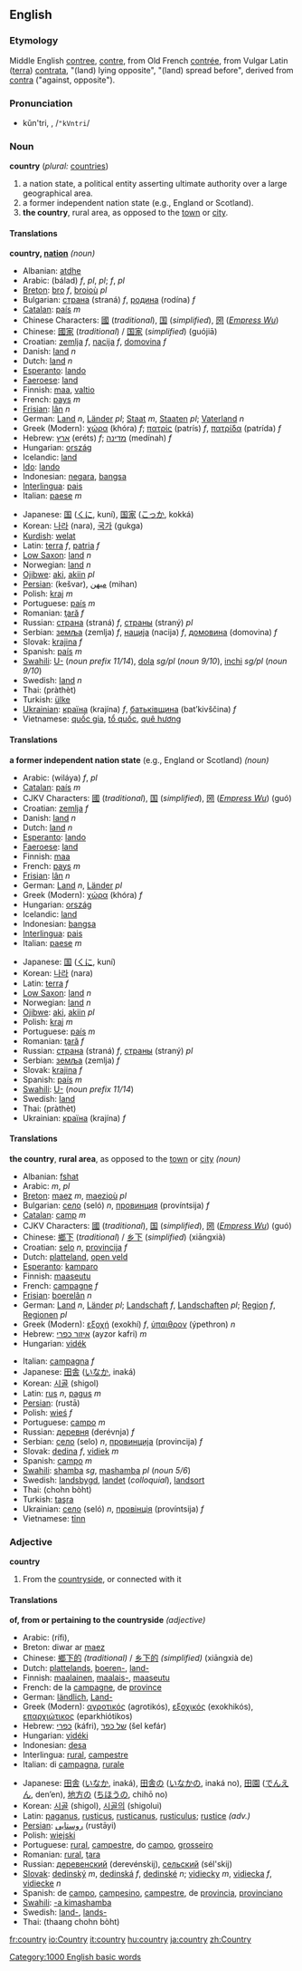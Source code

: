 ==English==
===Etymology===
Middle English [[contree]], [[contre]], from Old French [[contrée]], from Vulgar Latin ([[terra]]) [[contrata]], "(land) lying opposite", "(land) spread before", derived from [[contra]] ("against, opposite").

===Pronunciation===
*kŭn'tri, {{IPAchar|/ˈkʌntri/}}, /<tt>"kVntri</tt>/
*:{{IPAchar|[[Rhymes:English:-ʌntri|Rhymes: -ʌntri]]}}

===Noun===
'''country''' (''plural:'' [[countries]])

#a nation state, a political entity asserting ultimate authority over a large geographical area.
#a former independent nation state (e.g., England or Scotland).
#'''the country''', rural area, as opposed to the [[town]] or [[city]].

====Translations====

'''country, [[nation]]''' ''(noun)''
{{top}}
*Albanian: [[atdhe]]
*Arabic: {{ARchar|[[بلد|بَلَدٌ]]}} (bálad) ''f'', {{ARchar|[[بلاد|بِلاَدٌ]]}} {{IPAchar|(biláːd)}} ''pl'', {{ARchar|[[بلدان|بُلْدَانٌ]]}} {{IPAchar|(buldáːn)}} ''pl''; {{ARchar|[[وطن|وَطَنٌ]]}} {{IPAchar|(wáʈan)}} ''f'', {{ARchar|[[اوطان|أوْطَانٌ]]}} {{IPAchar|(’awʈáːn)}} ''pl''
*[[Breton]]: [[bro]] ''f'', [[broioù]] ''pl''
*Bulgarian: [[страна]] (straná) ''f'', [[родина]] (rodína) ''f''
*[[Catalan]]: [[país]] ''m''
*Chinese Characters: [[國]] (''traditional''), [[国]] (''simplified''), [[圀]] (''[[Empress Wu]]'')
*Chinese: [[國家]] (''traditional'') / [[国家]] (''simplified'') (guójiā)
*Croatian: [[zemlja]] ''f'', [[nacija]] ''f'', [[domovina]] ''f''
*Danish: [[land]] ''n''
*Dutch: [[land]] ''n''
*[[Esperanto]]: [[lando]]
*[[Faeroese]]: [[land]]
*Finnish: [[maa]], [[valtio]]
*French: [[pays]] ''m''
*[[Frisian]]: [[lân]] ''n''
*German: [[Land]] ''n'', [[Länder]] ''pl''; [[Staat]] ''m'', [[Staaten]] ''pl''; [[Vaterland]] ''n''
*Greek (Modern): [[χώρα]] (khóra) ''f''; [[πατρίς]] (patrís) ''f'', [[πατρίδα]] (patrída) ''f''
*Hebrew: [[ארץ]] (eréts) ''f''; [[מדינה]] (medínah) ''f''
*Hungarian: [[ország]]
*Icelandic: [[land]]
*[[Ido]]: [[lando]]
*Indonesian: [[negara]], [[bangsa]]
*[[Interlingua]]: [[pais]]
*Italian: [[paese]] ''m''
{{mid}}
*Japanese: [[国]] ([[くに]], kuní), [[国家]] ([[こっか]], kokká)
*Korean: [[나라]] (nara), [[국가]] (gukga)
*[[Kurdish]]: [[welat]]
*Latin: [[terra]] ''f'', [[patria]] ''f''
*[[Low Saxon]]: [[land]] ''n''
*Norwegian: [[land]] ''n''
*[[Ojibwe]]: [[aki]], [[akiin]] ''pl''
*[[Persian]]: {{ARchar|[[كشور]]}} (kešvar), [[میهن]] (mihan)
*Polish: [[kraj]] ''m''
*Portuguese: [[país]] ''m''
*Romanian: [[ţară]] ''f''
*Russian: [[страна]] (straná) ''f'', [[страны]] (straný) ''pl''
*Serbian: [[земља]] (zemlja) ''f'', [[нација]] (nacija) ''f'', [[домовина]] (domovina) ''f''
*Slovak: [[krajina#Slovak|krajina]] ''f''
*Spanish: [[país]] ''m''
*[[Swahili]]: [[U-]] (''noun prefix 11/14''), [[dola]] ''sg/pl'' (''noun 9/10''), [[inchi]] ''sg/pl'' (''noun 9/10'')
*Swedish: [[land]] ''n''
*Thai: {{THchar|[[ประเทศ]]}} (pràthèt)
*Turkish: [[ülke]]
*[[Ukrainian]]: [[країна]] (krajína) ''f'', [[батьківщина]] (bat’kivščina) ''f''
*Vietnamese: [[quốc gia]], [[tổ quốc]], [[quê hương]]
{{bottom}}

====Translations====

'''a former independent nation state''' (e.g., England or Scotland) ''(noun)''
{{top}}
*Arabic: {{ARchar|[[ولاية|وِلاَيَةٌ]]}} (wiláya) ''f'', {{ARchar|[[ولايات|وِلاَيَاتٌ]]}} {{IPAchar|(wilayáːt)}} ''pl''
*[[Catalan]]: [[país]] ''m''
*CJKV Characters: [[國]] (''traditional''), [[国]] (''simplified''), [[圀]] (''[[Empress Wu]]'') (guó)
*Croatian: [[zemlja]] ''f''
*Danish: [[land]] ''n''
*Dutch: [[land]] ''n''
*[[Esperanto]]: [[lando]]
*[[Faeroese]]: [[land]]
*Finnish: [[maa]]
*French: [[pays]] ''m''
*[[Frisian]]: [[lân]] ''n''
*German: [[Land]] ''n'', [[Länder]] ''pl''
*Greek (Modern): [[χώρα]] (khóra) ''f''
*Hungarian: [[ország]]
*Icelandic: [[land]]
*Indonesian: [[bangsa]]
*[[Interlingua]]: [[pais]]
*Italian: [[paese]] ''m''
{{mid}}
*Japanese: [[国]] ([[くに]], kuní)
*Korean: [[나라]] (nara)
*Latin: [[terra]] ''f''
*[[Low Saxon]]: [[land]] ''n''
*Norwegian: [[land]] ''n''
*[[Ojibwe]]: [[aki]], [[akiin]] ''pl''
*Polish: [[kraj]] ''m''
*Portuguese: [[país]] ''m''
*Romanian: [[ţară]] ''f''
*Russian: [[страна]] (straná) ''f'', [[страны]] (straný) ''pl''
*Serbian: [[земља]] (zemlja) ''f''
*Slovak: [[krajina#Slovak|krajina]] ''f''
*Spanish: [[país]] ''m''
*[[Swahili]]: [[U-]] (''noun prefix 11/14'')
*Swedish: [[land]] 
*Thai: {{THchar|[[ประเทศ]]}} (pràthèt)
*Ukrainian: [[країна]] (krajína) ''f''
{{bottom}}

====Translations====

'''the country''', '''rural area''', as opposed to the [[town]] or [[city]] ''(noun)''
{{top}}
*Albanian: [[fshat]]
*Arabic: {{ARchar|[[الريف|الرِّيف]]}} {{IPAchar|(ar-ríːf)}} ''m'', {{ARchar|[[الارياف|الأرْيَاف]]}} {{IPAchar|(al-’aryáːf)}} ''pl''
*[[Breton]]: [[maez]] ''m'', [[maezioù]] ''pl''
*Bulgarian: [[село]] (seló) ''n'', [[провинция]] (províntsija) ''f''
*[[Catalan]]: [[camp]] ''m''
*CJKV Characters: [[國]] (''traditional''), [[国]] (''simplified''), [[圀]] (''[[Empress Wu]]'') (guó)
*Chinese: [[鄉下]] (''traditional'') / [[乡下]] (''simplified'') (xiāngxià)
*Croatian: [[selo]] ''n'', [[provincija]] ''f''
*Dutch: [[platteland]], [[open veld]]
*[[Esperanto]]: [[kamparo]]
*Finnish: [[maaseutu]]
*French: [[campagne]] ''f''
*[[Frisian]]: [[boerelân]] ''n''
*German: [[Land]] ''n'', [[Länder]] ''pl''; [[Landschaft]] ''f'', [[Landschaften]] ''pl''; [[Region]] ''f'', [[Regionen]] ''pl''
*Greek (Modern): [[εξοχή]] (exokhí) ''f'', [[ύπαιθρον]] (ýpethron) ''n''
*Hebrew: [[איזור כפרי]] (ayzor kafri) ''m''
*Hungarian: [[vidék]]
{{mid}}
*Italian: [[campagna]] ''f''
*Japanese: [[田舎]] ([[いなか]], inaká)
*Korean: [[시골]] (shigol)
*Latin: [[rus]] ''n'', [[pagus]] ''m''
*[[Persian]]: {{ARchar|[[روستا]]}} (rustā)
*Polish: [[wieś]] ''f''
*Portuguese: [[campo]] ''m''
*Russian: [[деревня]] (derévnja) ''f''
*Serbian: [[село]] (selo) ''n'', [[провинција]] (provincija) ''f''
*Slovak: [[dedina#Slovak|dedina]] ''f'', [[vidiek#Slovak|vidiek]] ''m''
*Spanish: [[campo]] ''m''
*[[Swahili]]: [[shamba]] ''sg'', [[mashamba]] ''pl'' (''noun 5/6'')
*Swedish: [[landsbygd]], [[landet]] (''colloquial''), [[landsort]]
*Thai: {{THchar|[[ชนบท]]}} (chohn bòht)
*Turkish: [[taşra]]
*Ukrainian: [[село]] (seló) ''n'', [[провінція]] (províntsija) ''f''
*Vietnamese: [[tỉnn]]
{{bottom}}

===Adjective===
'''country'''

#From the [[countryside]], or connected with it

====Translations====

'''of, from or pertaining to the countryside''' ''(adjective)''
{{top}}
*Arabic: {{ARchar|[[ريفي|رِيفِيّ]]}} (rífi), {{ARchar|[[نسبة الى الريف|نِسْبَة إلَى الرِّيف]]}} {{IPAchar|(nísba ’íla r-rif)}}
*Breton: diwar ar [[maez]]
*Chinese: [[鄉下的]] ''(traditional)'' / [[乡下的]] ''(simplified)'' (xiāngxià de)
*Dutch: [[plattelands]], [[boeren-]], [[land-]]
*Finnish: [[maalainen]], [[maalais-]], [[maaseutu]]
*French: de la [[campagne]], de [[province#French|province]]
*German: [[ländlich]], [[Land-]]
*Greek (Modern): [[αγροτικός]] (agrotikós), [[εξοχικός]] (exokhikós), [[επαρχιώτικος]] (eparkhiótikos)
*Hebrew: [[כפרי]] (káfri), [[של כפר]] (šel kefár)
*Hungarian: [[vidéki]]
*Indonesian: [[desa]]
*Interlingua: [[rural#Interlingua|rural]], [[campestre]]
*Italian: di [[campagna]], [[rurale]]
{{mid}}
*Japanese: [[田舎]] ([[いなか]], inaká), [[田舎]][[の]] ([[いなか]][[の]], inaká no), [[田園]] ([[でんえん]], den’en), [[地方]][[の]] ([[ちほう]][[の]], chihō no)
*Korean: [[시골]] (shigol), [[시골의]] (shigolui)
*Latin: [[paganus]], [[rusticus]], [[rusticanus]], [[rusticulus]]; [[rustice]] ''(adv.)''
*[[Persian]]: [[روستایی]] (rustāyi)
*Polish: [[wiejski]]
*Portuguese: [[rural#Portuguese|rural]], [[campestre]], do [[campo]], [[grosseiro]]
*Romanian: [[rural#Romanian|rural]], [[ţara]]
*Russian: [[деревенский]] (derevénskij), [[сельский]] (sél'skij)
*[[Slovak]]: [[dedinský]] ''m'', [[dedinská]] ''f'', [[dedinské]] ''n''; [[vidiecky]] ''m'', [[vidiecka]] ''f'', [[vidiecke]] ''n''
*Spanish: de [[campo]], [[campesino]], [[campestre]], de [[provincia]], [[provinciano]]
*[[Swahili]]: [[-a kimashamba]]
*Swedish: [[land-]], [[lands-]]
*Thai: {{THchar|[[ทางชนบท]]}} (thaang chohn bòht)
{{bottom}}

[[Category:1000 English basic words]]

[[fr:country]]
[[io:Country]]
[[it:country]]
[[hu:country]]
[[ja:country]]
[[zh:Country]]